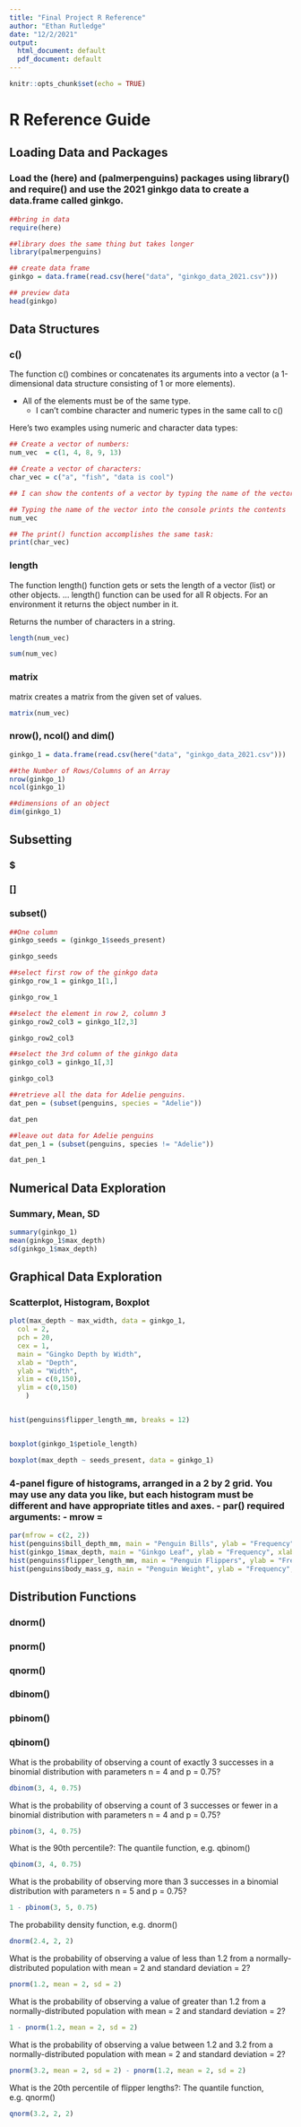 ```yaml
---
title: "Final Project R Reference"
author: "Ethan Rutledge"
date: "12/2/2021"
output:
  html_document: default
  pdf_document: default
---
```


```r
knitr::opts_chunk$set(echo = TRUE)
```


# R Reference Guide {.tabset .tabset-pills}


## Loading Data and Packages


### Load the (here) and (palmerpenguins) packages using library() and require() and use the 2021 ginkgo data to create a data.frame called ginkgo.


```r

##bring in data
require(here)

##library does the same thing but takes longer
library(palmerpenguins)

## create data frame
ginkgo = data.frame(read.csv(here("data", "ginkgo_data_2021.csv")))

## preview data
head(ginkgo)


```



## Data Structures


### c()


The function c() combines or concatenates its arguments into a vector (a 1-dimensional data structure consisting of 1 or more elements).

* All of the elements must be of the same type.
    * I can’t combine character and numeric types in the same call to c()

Here’s two examples using numeric and character data types:


```r

## Create a vector of numbers:
num_vec  = c(1, 4, 8, 9, 13)

## Create a vector of characters:
char_vec = c("a", "fish", "data is cool")

## I can show the contents of a vector by typing the name of the vector, or using the print() function.

## Typing the name of the vector into the console prints the contents
num_vec

## The print() function accomplishes the same task:
print(char_vec)

```


### length


The function length() function gets or sets the length of a vector (list) or other objects. ... length() function can be used for all R objects. For an environment it returns the object number in it.

Returns the number of characters in a string.


```r
length(num_vec)

sum(num_vec)
```
### matrix

matrix creates a matrix from the given set of values.

```r
matrix(num_vec)
```

### nrow(), ncol() and dim()


```r

ginkgo_1 = data.frame(read.csv(here("data", "ginkgo_data_2021.csv")))

##the Number of Rows/Columns of an Array
nrow(ginkgo_1)
ncol(ginkgo_1)

##dimensions of an object
dim(ginkgo_1)

```


## Subsetting

### $ 

### [] 

### subset()


```r

##One column
ginkgo_seeds = (ginkgo_1$seeds_present)

ginkgo_seeds

##select first row of the ginkgo data
ginkgo_row_1 = ginkgo_1[1,]

ginkgo_row_1

##select the element in row 2, column 3
ginkgo_row2_col3 = ginkgo_1[2,3]

ginkgo_row2_col3

##select the 3rd column of the ginkgo data
ginkgo_col3 = ginkgo_1[,3]

ginkgo_col3

##retrieve all the data for Adelie penguins.
dat_pen = (subset(penguins, species = "Adelie"))

dat_pen

##leave out data for Adelie penguins
dat_pen_1 = (subset(penguins, species != "Adelie"))

dat_pen_1

```


## Numerical Data Exploration

### Summary, Mean, SD


```r

summary(ginkgo_1)
mean(ginkgo_1$max_depth)
sd(ginkgo_1$max_depth)

```



## Graphical Data Exploration


### Scatterplot, Histogram, Boxplot 


```r

plot(max_depth ~ max_width, data = ginkgo_1,
  col = 2,
  pch = 20,
  cex = 1,
  main = "Gingko Depth by Width",
  xlab = "Depth",
  ylab = "Width",
  xlim = c(0,150),
  ylim = c(0,150)
    )


hist(penguins$flipper_length_mm, breaks = 12)


boxplot(ginkgo_1$petiole_length)

boxplot(max_depth ~ seeds_present, data = ginkgo_1)

```
### 4-panel figure of histograms, arranged in a 2 by 2 grid. You may use any data you like, but each histogram must be different and have appropriate titles and axes. - par() required arguments: - mrow =

```r
par(mfrow = c(2, 2))
hist(penguins$bill_depth_mm, main = "Penguin Bills", ylab = "Frequency", xlab = "Bill Depth")
hist(ginkgo_1$max_depth, main = "Ginkgo Leaf", ylab = "Frequency", xlab = "Leaf Depth")
hist(penguins$flipper_length_mm, main = "Penguin Flippers", ylab = "Frequency", xlab = "Flipper Length")
hist(penguins$body_mass_g, main = "Penguin Weight", ylab = "Frequency", xlab = "Body Mass")

```


## Distribution Functions

### dnorm()

### pnorm()

### qnorm()

### dbinom()

### pbinom()

### qbinom()

What is the probability of observing a count of exactly 3 successes in a binomial distribution with parameters n = 4 and p = 0.75?

```r

dbinom(3, 4, 0.75)

```


What is the probability of observing a count of 3 successes or fewer in a binomial distribution with parameters n = 4 and p = 0.75?

```r
pbinom(3, 4, 0.75)

```

What is the 90th percentile?: The quantile function, e.g. qbinom()

```r
qbinom(3, 4, 0.75)

```


What is the probability of observing more than 3 successes in a binomial distribution with parameters n = 5 and p = 0.75?

```r
1 - pbinom(3, 5, 0.75)

```

The probability density function, e.g. dnorm()

```r
dnorm(2.4, 2, 2)

```

What is the probability of observing a value of less than 1.2 from a normally-distributed population with mean = 2 and standard deviation = 2?

```r
pnorm(1.2, mean = 2, sd = 2)

```


What is the probability of observing a value of greater than 1.2 from a normally-distributed population with mean = 2 and standard deviation = 2?

```r
1 - pnorm(1.2, mean = 2, sd = 2)

```


 What is the probability of observing a value between 1.2 and 3.2 from a normally-distributed population with mean = 2 and standard deviation = 2?

```r
pnorm(3.2, mean = 2, sd = 2) - pnorm(1.2, mean = 2, sd = 2)

```


What is the 20th percentile of flipper lengths?: The quantile function, e.g. qnorm()

```r
qnorm(3.2, 2, 2)

```

























































